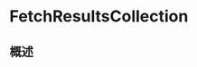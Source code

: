 # FetchResultsCollection

<ToBePolishedAfterTranslation />

<OriginalSource
  title="FetchResultsCollection"
  url="https://developer.apple.com/documentation/swiftdata/fetchresultscollection"
  summary="有效提供已完成提取结果的集合"
/>

## 概述
